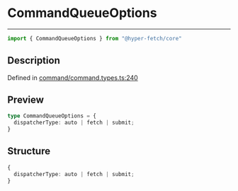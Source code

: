 

# CommandQueueOptions

<div class="api-docs__separator" data-reactroot="">

---

</div><div class="api-docs__import" data-reactroot="">

```ts
import { CommandQueueOptions } from "@hyper-fetch/core"
```

</div><div class="api-docs__section">

## Description

</div><div class="api-docs__description"><span class="api-docs__do-not-parse">



</span></div><p class="api-docs__definition">

Defined in [command/command.types.ts:240](https://github.com/BetterTyped/hyper-fetch/blob/aff5c35a/packages/core/src/command/command.types.ts#L240)

</p><div class="api-docs__section">

## Preview

</div><div class="api-docs__preview type">

```ts
type CommandQueueOptions = {
  dispatcherType: auto | fetch | submit; 
}
```

</div><div class="api-docs__section">

## Structure

</div><div class="api-docs__returns">

```ts
{
  dispatcherType: auto | fetch | submit;
}
```

</div>